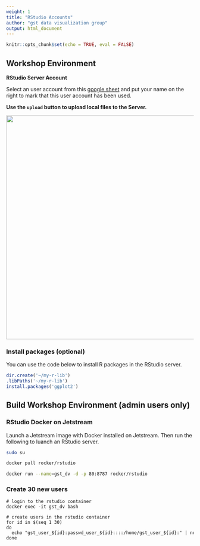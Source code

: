 ```yaml
---
weight: 1
title: "RStudio Accounts"
author: "gst data visualization group"
output: html_document
---
```


<style>
pre code, pre, code {
  white-space: pre !important;
  overflow-x: scroll !important;
  word-break: keep-all !important;
  word-wrap: initial !important;
}
</style>

```r
knitr::opts_chunk$set(echo = TRUE, eval = FALSE)
```

## Workshop Environment

**RStudio Server Account**

Select an user account from this [google sheet](https://docs.google.com/spreadsheets/d/1eR3eR62F1jozQHrZhTrnFEtRfVa1D6n52nXzPVIwfTA/edit#gid=0) and put your name on the right to mark that this user account has been used.

**Use the `upload` button to upload local files to the Server.**

<img src='images/upload-data.png' width="600"/>

### Install packages (optional)

You can use the code below to install R packages in the RStudio server.

```r
dir.create('~/my-r-lib')
.libPaths('~/my-r-lib')
install.packages('ggplot2')
```


## Build Workshop Environment (admin users only)
### RStudio Docker on Jetstream

Launch a Jetstream image with Docker installed on Jetstream. Then run the following to luanch an RStudio server.

```bash
sudo su

docker pull rocker/rstudio

docker run --name=gst_dv -d -p 80:8787 rocker/rstudio 
```

### Create 30 new users

```
# login to the rstudio container
docker exec -it gst_dv bash

# create users in the rstudio container
for id in $(seq 1 30)
do
  echo "gst_user_${id}:passwd_user_${id}::::/home/gst_user_${id}:" | newusers
done
```
